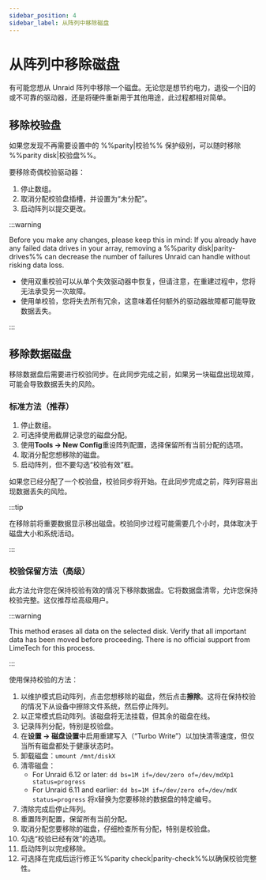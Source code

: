```yaml
---
sidebar_position: 4
sidebar_label: 从阵列中移除磁盘
---
```


# 从阵列中移除磁盘

有可能您想从 Unraid 阵列中移除一个磁盘。无论您是想节约电力，退役一个旧的或不可靠的驱动器，还是将硬件重新用于其他用途，此过程都相对简单。

## 移除校验盘

如果您发现不再需要设置中的 %%parity|校验%% 保护级别，可以随时移除 %%parity disk|校验盘%%。

要移除奇偶校验驱动器：

1. 停止数组。
2. 取消分配校验盘插槽，并设置为“未分配”。
3. 启动阵列以提交更改。

:::warning

Before you make any changes, please keep this in mind: If you already have any failed data drives in your array, removing a %%parity disk|parity-drives%% can decrease the number of failures Unraid can handle without risking data loss.

- 使用双重校验可以从单个失效驱动器中恢复，但请注意，在重建过程中，您将无法承受另一次故障。
- 使用单校验，您将失去所有冗余，这意味着任何额外的驱动器故障都可能导致数据丢失。

:::

## 移除数据磁盘

移除数据盘后需要进行校验同步。在此同步完成之前，如果另一块磁盘出现故障，可能会导致数据丢失的风险。

### 标准方法（推荐）

1. 停止数组。
2. 可选择使用截屏记录您的磁盘分配。
3. 使用**Tools → New Config**重设阵列配置，选择保留所有当前分配的选项。
4. 取消分配您想移除的磁盘。
5. 启动阵列，但不要勾选“校验有效”框。

如果您已经分配了一个校验盘，校验同步将开始。在此同步完成之前，阵列容易出现数据丢失的风险。

:::tip

在移除前将重要数据显示移出磁盘。校验同步过程可能需要几个小时，具体取决于磁盘大小和系统活动。

:::

### 校验保留方法（高级）

此方法允许您在保持校验有效的情况下移除数据盘。它将数据盘清零，允许您保持校验完整。这仅推荐给高级用户。

:::warning

This method erases all data on the selected disk. Verify that all important data has been moved before proceeding. There is no official support from LimeTech for this process.

:::

使用保持校验的方法：

1. 以维护模式启动阵列，点击您想移除的磁盘，然后点击**擦除**。这将在保持校验的情况下从设备中擦除文件系统，然后停止阵列。
2. 以正常模式启动阵列。该磁盘将无法挂载，但其余的磁盘在线。
3. 记录阵列分配，特别是校验盘。
4. 在**设置 → 磁盘设置**中启用重建写入（“Turbo Write”）以加快清零速度，但仅当所有磁盘都处于健康状态时。
5. 卸载磁盘：`umount /mnt/diskX`
6. 清零磁盘：
   - For Unraid 6.12 or later: `dd bs=1M if=/dev/zero of=/dev/mdXp1 status=progress`
   - For Unraid 6.11 and earlier: `dd bs=1M if=/dev/zero of=/dev/mdX status=progress`
   将`X`替换为您要移除的数据盘的特定编号。
7. 清除完成后停止阵列。
8. 重置阵列配置，保留所有当前分配。
9. 取消分配您要移除的磁盘，仔细检查所有分配，特别是校验盘。
10. 勾选“校验已经有效”的选项。
11. 启动阵列以完成移除。
12. 可选择在完成后运行修正%%parity check|parity-check%%以确保校验完整性。
